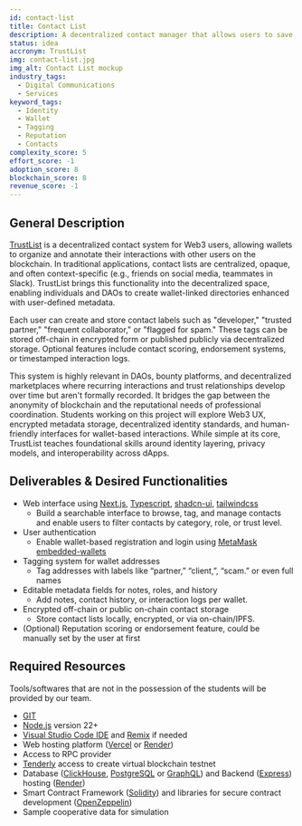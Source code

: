 ```yaml
---
id: contact-list
title: Contact List
description: A decentralized contact manager that allows users to save and tag wallet addresses with notes, reputation scores, and categories. Contacts are stored locally or on-chain/IPFS, and could include verification status. Useful for DAOs, communities, or marketplaces where trusted contributor tracking is essential. This tool should be easily integratable into other apps so that many apps can share the same contact list. We should be able to have a contact log of all our own addresses and purposes and all of our friends, and businesses contacts addresses.
status: idea
accronym: TrustList
img: contact-list.jpg
img_alt: Contact List mockup
industry_tags:
  - Digital Communications
  - Services
keyword_tags:
  - Identity
  - Wallet
  - Tagging
  - Reputation
  - Contacts
complexity_score: 5
effort_score: -1
adoption_score: 8
blockchain_score: 8
revenue_score: -1
---
```


## General Description

[TrustList](https://trustlist.monark.io) is a decentralized contact system for Web3 users, allowing wallets to organize and annotate their interactions with other users on the blockchain. In traditional applications, contact lists are centralized, opaque, and often context-specific (e.g., friends on social media, teammates in Slack). TrustList brings this functionality into the decentralized space, enabling individuals and DAOs to create wallet-linked directories enhanced with user-defined metadata.

Each user can create and store contact labels such as "developer," "trusted partner," "frequent collaborator," or "flagged for spam." These tags can be stored off-chain in encrypted form or published publicly via decentralized storage. Optional features include contact scoring, endorsement systems, or timestamped interaction logs.

This system is highly relevant in DAOs, bounty platforms, and decentralized marketplaces where recurring interactions and trust relationships develop over time but aren't formally recorded. It bridges the gap between the anonymity of blockchain and the reputational needs of professional coordination. Students working on this project will explore Web3 UX, encrypted metadata storage, decentralized identity standards, and human-friendly interfaces for wallet-based interactions. While simple at its core, TrustList teaches foundational skills around identity layering, privacy models, and interoperability across dApps.

## Deliverables & Desired Functionalities

- Web interface using [Next.js](https://nextjs.org), [Typescript](https://www.typescriptlang.org/), [shadcn-ui](https://ui.shadcn.com/), [tailwindcss](https://tailwindcss.com/)
    - Build a searchable interface to browse, tag, and manage contacts and enable users to filter contacts by category, role, or trust level.
- User authentication
    - Enable wallet-based registration and login using [MetaMask embedded-wallets](https://metamask.io/en-GB/developer/embedded-wallets)
- Tagging system for wallet addresses
    - Tag addresses with labels like “partner,” “client,”, “scam.” or even full names
- Editable metadata fields for notes, roles, and history
    - Add notes, contact history, or interaction logs per wallet.
- Encrypted off-chain or public on-chain contact storage
    - Store contact lists locally, encrypted, or via on-chain/IPFS.
- (Optional) Reputation scoring or endorsement feature, could be manually set by the user at first

## Required Resources

Tools/softwares that are not in the possession of the students will be provided by our team.

- [GIT](https://git-scm.com/)
- [Node.js](https://nodejs.org/) version 22+
- [Visual Studio Code IDE](https://code.visualstudio.com/) and [Remix](https://remix-project.org/) if needed
- Web hosting platform ([Vercel](https://vercel.com/) or [Render](https://render.com/))
- Access to RPC provider
- [Tenderly](https://tenderly.co/) access to create virtual blockchain testnet
- Database ([ClickHouse](https://clickhouse.com/), [PostgreSQL](https://www.postgresql.org/) or [GraphQL](https://graphql.org/)) and Backend ([Express](https://expressjs.com/)) hosting ([Render](https://render.com/))
- Smart Contract Framework ([Solidity](https://soliditylang.org/)) and libraries for secure contract development ([OpenZeppelin](https://www.openzeppelin.com/))
- Sample cooperative data for simulation